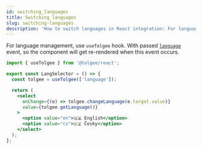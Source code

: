 ```yaml
---
id: switching_languages
title: Switching languages
slug: switching-languages
description: 'How to switch languages in React integration: For language management, use useCurrentLanguage and useSetLanguage hooks.'
---
```


For language management, use `useTolgee` hook. With passed [`language`](../core-package/events) event, so the component will get re-rendered when this event occurs.

```jsx
import { useTolgee } from '@tolgee/react';

export const LangSelector = () => {
  const tolgee = useTolgee(['language']);

  return (
    <select
      onChange={(e) => tolgee.changeLanguage(e.target.value)}
      value={tolgee.getLanguage()}
    >
      <option value="en">🇬🇧 English</option>
      <option value="cs">🇨🇿 Česky</option>
    </select>
  );
};
```
